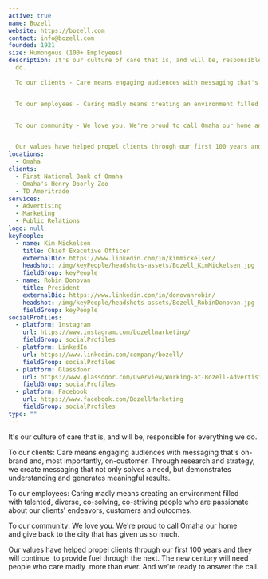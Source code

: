 ```yaml
---
active: true
name: Bozell
website: https://bozell.com
contact: info@bozell.com
founded: 1921
size: Humongous (100+ Employees)
description: It's our culture of care that is, and will be, responsible for everything we
  do. 
  
  To our clients - Care means engaging audiences with messaging that's on-brand and, most importantly, on-customer. Through research and strategy, we create messaging that not only solves a need, but demonstrates understanding and generates meaningful results. 


  To our employees - Caring madly means creating an environment filled with talented, diverse, co-solving, co-striving people who are passionate about our clients' endeavors, customers and outcomes.  


  To our community - We love you. We're proud to call Omaha our home and give back to the city that has given us so much.  


  Our values have helped propel clients through our first 100 years and they will continue  to provide fuel through the next. The new century will need people who care madly  more than ever. And we're ready to answer the call.
locations:
  - Omaha
clients:
  - First National Bank of Omaha
  - Omaha's Henry Doorly Zoo
  - TD Ameritrade
services:
  - Advertising
  - Marketing
  - Public Relations
logo: null
keyPeople:
  - name: Kim Mickelsen
    title: Chief Executive Officer
    externalBio: https://www.linkedin.com/in/kimmickelsen/
    headshot: /img/keyPeople/headshots-assets/Bozell_KimMickelsen.jpg
    fieldGroup: keyPeople
  - name: Robin Donovan
    title: President
    externalBio: https://www.linkedin.com/in/donovanrobin/
    headshot: /img/keyPeople/headshots-assets/Bozell_RobinDonovan.jpg
    fieldGroup: keyPeople
socialProfiles:
  - platform: Instagram
    url: https://www.instagram.com/bozellmarketing/
    fieldGroup: socialProfiles
  - platform: LinkedIn
    url: https://www.linkedin.com/company/bozell/
    fieldGroup: socialProfiles
  - platform: Glassdoor
    url: https://www.glassdoor.com/Overview/Working-at-Bozell-Advertising-EI_IE214694.11,29.htm
    fieldGroup: socialProfiles
  - platform: Facebook
    url: https://www.facebook.com/BozellMarketing
    fieldGroup: socialProfiles
type: ""
---
```


It's our culture of care that is, and will be, responsible for everything we do.

To our clients: Care means engaging audiences with messaging that's on-brand and, most importantly, on-customer. Through research and strategy, we create messaging that not only solves a need, but demonstrates understanding and generates meaningful results. 

To our employees: Caring madly means creating an environment filled with talented, diverse, co-solving, co-striving people who are passionate about our clients' endeavors, customers and outcomes.  

To our community: We love you. We're proud to call Omaha our home and give back to the city that has given us so much.  

Our values have helped propel clients through our first 100 years and they will continue  to provide fuel through the next. The new century will need people who care madly  more than ever. And we're ready to answer the call.